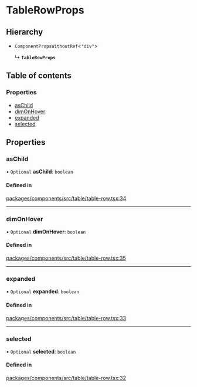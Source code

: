 # TableRowProps

## Hierarchy

- `ComponentPropsWithoutRef`\<`"div"`\>

  ↳ **`TableRowProps`**

## Table of contents

### Properties

- [asChild](TableRowProps.md#aschild)
- [dimOnHover](TableRowProps.md#dimonhover)
- [expanded](TableRowProps.md#expanded)
- [selected](TableRowProps.md#selected)

## Properties

### asChild

• `Optional` **asChild**: `boolean`

#### Defined in

[packages/components/src/table/table-row.tsx:34](https://github.com/vtex/shoreline/blob/9b5214c2f/packages/components/src/table/table-row.tsx#L34)

---

### dimOnHover

• `Optional` **dimOnHover**: `boolean`

#### Defined in

[packages/components/src/table/table-row.tsx:35](https://github.com/vtex/shoreline/blob/9b5214c2f/packages/components/src/table/table-row.tsx#L35)

---

### expanded

• `Optional` **expanded**: `boolean`

#### Defined in

[packages/components/src/table/table-row.tsx:33](https://github.com/vtex/shoreline/blob/9b5214c2f/packages/components/src/table/table-row.tsx#L33)

---

### selected

• `Optional` **selected**: `boolean`

#### Defined in

[packages/components/src/table/table-row.tsx:32](https://github.com/vtex/shoreline/blob/9b5214c2f/packages/components/src/table/table-row.tsx#L32)
